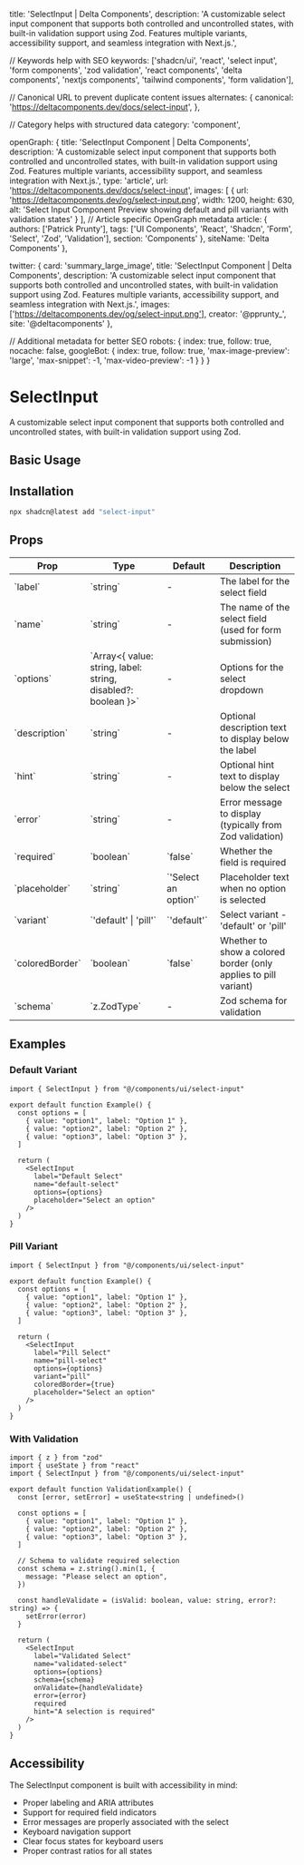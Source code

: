   title: 'SelectInput | Delta Components',
  description: 'A customizable select input component that supports both controlled and uncontrolled states, with built-in validation support using Zod. Features multiple variants, accessibility support, and seamless integration with Next.js.',

  // Keywords help with SEO
  keywords: ['shadcn/ui', 'react', 'select input', 'form components', 'zod validation', 'react components', 'delta components', 'nextjs components', 'tailwind components', 'form validation'],

  // Canonical URL to prevent duplicate content issues
  alternates: {
    canonical: 'https://deltacomponents.dev/docs/select-input',
  },

  // Category helps with structured data
  category: 'component',

  openGraph: {
    title: 'SelectInput Component | Delta Components',
    description: 'A customizable select input component that supports both controlled and uncontrolled states, with built-in validation support using Zod. Features multiple variants, accessibility support, and seamless integration with Next.js.',
    type: 'article',
    url: 'https://deltacomponents.dev/docs/select-input',
    images: [
      {
        url: 'https://deltacomponents.dev/og/select-input.png',
        width: 1200,
        height: 630,
        alt: 'Select Input Component Preview showing default and pill variants with validation states'
      }
    ],
    // Article specific OpenGraph metadata
    article: {
      authors: ['Patrick Prunty'],
      tags: ['UI Components', 'React', 'Shadcn', 'Form', 'Select', 'Zod', 'Validation'],
      section: 'Components'
    },
    siteName: 'Delta Components'
  },

  twitter: {
    card: 'summary_large_image',
    title: 'SelectInput Component | Delta Components',
    description: 'A customizable select input component that supports both controlled and uncontrolled states, with built-in validation support using Zod. Features multiple variants, accessibility support, and seamless integration with Next.js.',
    images: ['https://deltacomponents.dev/og/select-input.png'],
    creator: '@pprunty_',
    site: '@deltacomponents'
  },

  // Additional metadata for better SEO
  robots: {
    index: true,
    follow: true,
    nocache: false,
    googleBot: {
      index: true,
      follow: true,
      'max-image-preview': 'large',
      'max-snippet': -1,
      'max-video-preview': -1
    }
  }
}

# SelectInput

A customizable select input component that supports both controlled and uncontrolled states, with built-in validation support using Zod.

## Basic Usage

<ComponentTabs name="select-input-basic" />

## Installation

```bash
npx shadcn@latest add "select-input"
```

## Props

<div className="my-6 w-full overflow-y-auto">
  <table className="w-full">
    <thead>
      <tr className="m-0 border-t p-0 even:bg-muted">
        <th className="border px-4 py-2 text-left font-bold">Prop</th>
        <th className="border px-4 py-2 text-left font-bold">Type</th>
        <th className="border px-4 py-2 text-left font-bold">Default</th>
        <th className="border px-4 py-2 text-left font-bold">Description</th>
      </tr>
    </thead>
    <tbody>
      <tr className="m-0 border-t p-0 even:bg-muted">
        <td className="border px-4 py-2 text-left">`label`</td>
        <td className="border px-4 py-2 text-left">`string`</td>
        <td className="border px-4 py-2 text-left">-</td>
        <td className="border px-4 py-2 text-left">The label for the select field</td>
      </tr>
      <tr className="m-0 border-t p-0 even:bg-muted">
        <td className="border px-4 py-2 text-left">`name`</td>
        <td className="border px-4 py-2 text-left">`string`</td>
        <td className="border px-4 py-2 text-left">-</td>
        <td className="border px-4 py-2 text-left">The name of the select field (used for form submission)</td>
      </tr>
      <tr className="m-0 border-t p-0 even:bg-muted">
        <td className="border px-4 py-2 text-left">`options`</td>
        <td className="border px-4 py-2 text-left">`Array<{ value: string, label: string, disabled?: boolean }>`</td>
        <td className="border px-4 py-2 text-left">-</td>
        <td className="border px-4 py-2 text-left">Options for the select dropdown</td>
      </tr>
      <tr className="m-0 border-t p-0 even:bg-muted">
        <td className="border px-4 py-2 text-left">`description`</td>
        <td className="border px-4 py-2 text-left">`string`</td>
        <td className="border px-4 py-2 text-left">-</td>
        <td className="border px-4 py-2 text-left">Optional description text to display below the label</td>
      </tr>
      <tr className="m-0 border-t p-0 even:bg-muted">
        <td className="border px-4 py-2 text-left">`hint`</td>
        <td className="border px-4 py-2 text-left">`string`</td>
        <td className="border px-4 py-2 text-left">-</td>
        <td className="border px-4 py-2 text-left">Optional hint text to display below the select</td>
      </tr>
      <tr className="m-0 border-t p-0 even:bg-muted">
        <td className="border px-4 py-2 text-left">`error`</td>
        <td className="border px-4 py-2 text-left">`string`</td>
        <td className="border px-4 py-2 text-left">-</td>
        <td className="border px-4 py-2 text-left">Error message to display (typically from Zod validation)</td>
      </tr>
      <tr className="m-0 border-t p-0 even:bg-muted">
        <td className="border px-4 py-2 text-left">`required`</td>
        <td className="border px-4 py-2 text-left">`boolean`</td>
        <td className="border px-4 py-2 text-left">`false`</td>
        <td className="border px-4 py-2 text-left">Whether the field is required</td>
      </tr>
      <tr className="m-0 border-t p-0 even:bg-muted">
        <td className="border px-4 py-2 text-left">`placeholder`</td>
        <td className="border px-4 py-2 text-left">`string`</td>
        <td className="border px-4 py-2 text-left">`'Select an option'`</td>
        <td className="border px-4 py-2 text-left">Placeholder text when no option is selected</td>
      </tr>
      <tr className="m-0 border-t p-0 even:bg-muted">
        <td className="border px-4 py-2 text-left">`variant`</td>
        <td className="border px-4 py-2 text-left">`'default' | 'pill'`</td>
        <td className="border px-4 py-2 text-left">`'default'`</td>
        <td className="border px-4 py-2 text-left">Select variant - 'default' or 'pill'</td>
      </tr>
      <tr className="m-0 border-t p-0 even:bg-muted">
        <td className="border px-4 py-2 text-left">`coloredBorder`</td>
        <td className="border px-4 py-2 text-left">`boolean`</td>
        <td className="border px-4 py-2 text-left">`false`</td>
        <td className="border px-4 py-2 text-left">Whether to show a colored border (only applies to pill variant)</td>
      </tr>
      <tr className="m-0 border-t p-0 even:bg-muted">
        <td className="border px-4 py-2 text-left">`schema`</td>
        <td className="border px-4 py-2 text-left">`z.ZodType<string>`</td>
        <td className="border px-4 py-2 text-left">-</td>
        <td className="border px-4 py-2 text-left">Zod schema for validation</td>
      </tr>
    </tbody>
  </table>
</div>

## Examples

### Default Variant

```tsx
import { SelectInput } from "@/components/ui/select-input"

export default function Example() {
  const options = [
    { value: "option1", label: "Option 1" },
    { value: "option2", label: "Option 2" },
    { value: "option3", label: "Option 3" },
  ]

  return (
    <SelectInput
      label="Default Select"
      name="default-select"
      options={options}
      placeholder="Select an option"
    />
  )
}
```

### Pill Variant

```tsx
import { SelectInput } from "@/components/ui/select-input"

export default function Example() {
  const options = [
    { value: "option1", label: "Option 1" },
    { value: "option2", label: "Option 2" },
    { value: "option3", label: "Option 3" },
  ]

  return (
    <SelectInput
      label="Pill Select"
      name="pill-select"
      options={options}
      variant="pill"
      coloredBorder={true}
      placeholder="Select an option"
    />
  )
}
```

### With Validation

```tsx
import { z } from "zod"
import { useState } from "react"
import { SelectInput } from "@/components/ui/select-input"

export default function ValidationExample() {
  const [error, setError] = useState<string | undefined>()
  
  const options = [
    { value: "option1", label: "Option 1" },
    { value: "option2", label: "Option 2" },
    { value: "option3", label: "Option 3" },
  ]
  
  // Schema to validate required selection
  const schema = z.string().min(1, {
    message: "Please select an option",
  })
  
  const handleValidate = (isValid: boolean, value: string, error?: string) => {
    setError(error)
  }
  
  return (
    <SelectInput
      label="Validated Select"
      name="validated-select"
      options={options}
      schema={schema}
      onValidate={handleValidate}
      error={error}
      required
      hint="A selection is required"
    />
  )
}
```

## Accessibility

The SelectInput component is built with accessibility in mind:

- Proper labeling and ARIA attributes
- Support for required field indicators
- Error messages are properly associated with the select
- Keyboard navigation support
- Clear focus states for keyboard users
- Proper contrast ratios for all states 
